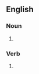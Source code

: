 ==English==

===Noun===
{{en-noun}}

# {{alternative form of|kludge}}

=== Verb ===
{{en-verb|cludges|cludged|cludged|cludging}}

# {{alternative form of|kludge}}